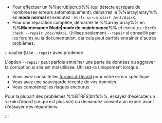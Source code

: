 - Pour effectuer un %%scrub|scrub%% (qui détecte et répare de nombreuses erreurs automatiquement), démarrez le %%array|array%% en **mode normal** et exécutez : `btrfs scrub start /mnt/diskX`.
- Pour une réparation complète, démarrez le %%array|array%% en **%%Maintenance Mode|mode de maintenance%%** et exécutez : `btrfs check --repair /dev/mdXp1`. Utilisez seulement `--repair` si conseillé par les [forums](https://forums.unraid.net/) ou la documentation, car cela peut parfois entraîner d'autres problèmes.

:::caution[Use `--repair` avec prudence

L'option `--repair` peut parfois entraîner une perte de données ou aggraver la corruption si elle est mal utilisée. Utilisez-la uniquement lorsque :

- Vous avez consulté les [forums d'Unraid](https://forums.unraid.net/) pour votre erreur spécifique
- Vous avez une sauvegarde récente de vos données
- Vous comprenez les risques encourus

Pour la plupart des problèmes %%BTRFS|btrfs%%, essayez d'exécuter un `scrub` d'abord (ce qui est plus sûr) ou demandez conseil à un expert avant d'essayer des réparations.

:::
